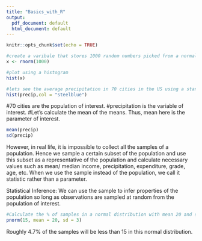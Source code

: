 ```yaml
---
title: "Basics_with_R"
output:
  pdf_document: default
  html_document: default
---
```


```r
knitr::opts_chunk$set(echo = TRUE)
```

```r
#create a varibale that stores 1000 random numbers picked from a normal distribution with params (0,1)
x <- rnorm(1000)

#plot using a histogram
hist(x)
```

```r
#lets see the average precipitation in 70 cities in the US using a standard R dataframe that you don't even need to load
hist(precip,col = "steelblue")

```

#70 cities are the population of interest.
#precipitation is the variable of interest.
#Let's calculate the mean of the means. Thus, mean here is the parameter of interest.

```r
mean(precip)
sd(precip)
```

However, in real life, it is impossible to collect all the samples of a population. Hence we sample a certain subset of the population and use this subset as a representative of the population and calculate necessary values such as mean/ median income, precipitation, expenditure, grade, age, etc. When we use the sample instead of the population, we call it statistic rather than a parameter.

Statistical Inference: We can use the sample to infer properties of the population so long as observations are sampled at random from the population of interest.

```r
#Calculate the % of samples in a normal distribution with mean 20 and stdev 3 below the value of 15
pnorm(15, mean = 20, sd = 3)

```
Roughly 4.7% of the samples will be less than 15 in this normal distribution.




